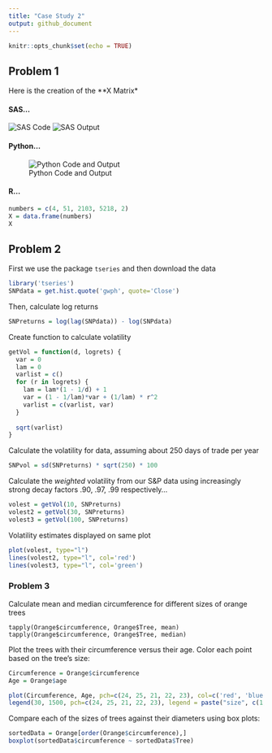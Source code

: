 ```yaml
---
title: "Case Study 2"
output: github_document
---
```


```r
knitr::opts_chunk$set(echo = TRUE)
```

## Problem 1

Here is the creation of the **X Matrix*

#### SAS...
![SAS Code](img/sas-code-x-matrix.png)
![SAS Output](img/sas-output-x-matrix.png)

#### Python...
![Python Code and Output](img/python-code-output-x-matrix.png)

#### R...
```r
numbers = c(4, 51, 2103, 5218, 2)
X = data.frame(numbers)
X
```

## Problem 2

First we use the package `tseries` and then download the data
```r
library('tseries')
SNPdata = get.hist.quote('gwph', quote='Close')
```

Then, calculate log returns

```r
SNPreturns = log(lag(SNPdata)) - log(SNPdata)
```

Create function to calculate volatility

```r
getVol = function(d, logrets) {
  var = 0
  lam = 0
  varlist = c()
  for (r in logrets) {
    lam = lam*(1 - 1/d) + 1
    var = (1 - 1/lam)*var + (1/lam) * r^2
    varlist = c(varlist, var)
  }
  
  sqrt(varlist)
}
```

Calculate the volatility for data, assuming about 250 days of trade per year

```r
SNPvol = sd(SNPreturns) * sqrt(250) * 100
```

Calculate the *weighted* volatility from our  S&P data using increasingly strong decay factors .90, .97, .99 respectively...

```r
volest = getVol(10, SNPreturns)
volest2 = getVol(30, SNPreturns)
volest3 = getVol(100, SNPreturns)
```

Volatility estimates displayed on same plot

```r
plot(volest, type="l")
lines(volest2, type="l", col='red')
lines(volest3, type="l", col='green')
```

### Problem 3

Calculate mean and median circumference for different sizes of orange trees

```
tapply(Orange$circumference, Orange$Tree, mean)
tapply(Orange$circumference, Orange$Tree, median)
```

Plot the trees with their circumference versus their age. Color each point based on the tree's size:

```r
Circumference = Orange$circumference
Age = Orange$age

plot(Circumference, Age, pch=c(24, 25, 21, 22, 23), col=c('red', 'blue', 'green', 'cyan', 'black'))
legend(30, 1500, pch=c(24, 25, 21, 22, 23), legend = paste("size", c(1, 2, 3, 4, 5)), title="Tree Sizes", col=c('red', 'blue', 'green', 'cyan', 'black'), bty='n', cex=.8, xpd = FALSE)
```

Compare each of the sizes of trees against their diameters using box plots:

```r
sortedData = Orange[order(Orange$circumference),]
boxplot(sortedData$circumference ~ sortedData$Tree)
```
